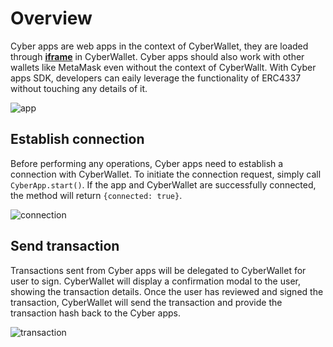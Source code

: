 # Overview

Cyber apps are web apps in the context of CyberWallet, they are loaded through [**iframe**](https://developer.mozilla.org/en-US/docs/Web/HTML/Element/iframe) in CyberWallet. Cyber apps should also work with other wallets like MetaMask even without the context of CyberWallt. With Cyber apps SDK, developers can eaily leverage the functionality of ERC4337 without touching any details of it.

![app](./app.jpg)

## Establish connection

Before performing any operations, Cyber apps need to establish a connection with CyberWallet. To initiate the connection request, simply call `CyberApp.start()`. If the app and CyberWallet are successfully connected, the method will return `{connected: true}`.

![connection](./connection.jpg)

## Send transaction

Transactions sent from Cyber apps will be delegated to CyberWallet for user to sign. CyberWallet will display a confirmation modal to the user, showing the transaction details. Once the user has reviewed and signed the transaction, CyberWallet will send the transaction and provide the transaction hash back to the Cyber apps.

![transaction](./transaction.jpg)
